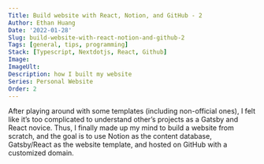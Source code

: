 ```yaml
---
Title: Build website with React, Notion, and GitHub - 2
Author: Ethan Huang
Date: '2022-01-28'
Slug: build-website-with-react-notion-and-github-2
Tags: [general, tips, programming]
Stack: [Typescript, Nextdotjs, React, Github]
Image:
ImageUlt:
Description: how I built my website
Series: Personal Website
Order: 2
---
```


After playing around with some templates (including non-official ones), I felt like it’s too complicated to understand other’s projects as a Gatsby and React novice. Thus, I finally made up my mind to build a website from scratch, and the goal is to use Notion as the content database, Gatsby/React as the website template, and hosted on GitHub with a customized domain.
